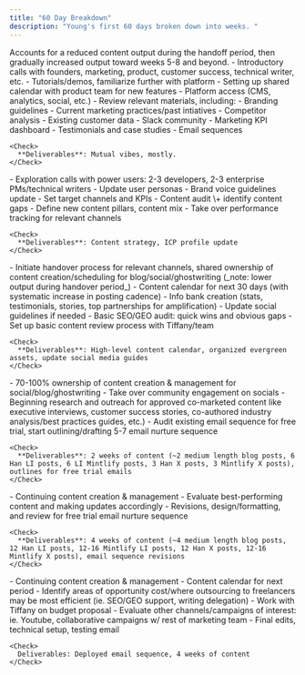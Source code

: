 ```yaml
---
title: "60 Day Breakdown"
description: "Young's first 60 days broken down into weeks. "
---
```


<Info>
  Accounts for a reduced content output during the handoff period, then gradually increased output toward weeks 5-8 and beyond.
</Info>

<Steps>
  <Step title="Week 1: Onboarding Process" stepNumber={1}>
    - Introductory calls with founders, marketing, product, customer success, technical writer, etc.
    - Tutorials/demos, familiarize further with platform
    - Setting up shared calendar with product team for new features
    - Platform access (CMS, analytics, social, etc.)
    - Review relevant materials, including:
      - Branding guidelines
      - Current marketing practices/past intiatives
      - Competitor analysis
      - Existing customer data
      - Slack community
      - Marketing KPI dashboard
      - Testimonials and case studies
      - Email sequences

    <Check>
      **Deliverables**: Mutual vibes, mostly.
    </Check>
  </Step>
  <Step title="Week 2: Research + Discovery">
    - Exploration calls with power users: 2-3 developers, 2-3 enterprise PMs/technical writers
    - Update user personas
    - Brand voice guidelines update
    - Set target channels and KPIs
    - Content audit \+ identify content gaps
    - Define new content pillars, content mix
    - Take over performance tracking for relevant channels

    <Check>
      **Deliverables**: Content strategy, ICP profile update
    </Check>
  </Step>
  <Step title="Week 3: Planning + Calendering">
    - Initiate handover process for relevant channels, shared ownership of content creation/scheduling for blog/social/ghostwriting (_note: lower output during handover period_)
    - Content calendar for next 30 days (with systematic increase in posting cadence)
    - Info bank creation (stats, testimonials, stories, top partnerships for amplification)
    - Update social guidelines if needed
    - Basic SEO/GEO audit: quick wins and obvious gaps
    - Set up basic content review process with Tiffany/team

    <Check>
      **Deliverables**: High-level content calendar, organized evergreen assets, update social media guides
    </Check>
  </Step>
  <Step title="Week 4: Consistency + Testing">
    - 70-100% ownership of content creation & management for social/blog/ghostwriting
    - Take over community engagement on socials
    - Beginning research and outreach for approved co-marketed content like executive interviews, customer success stories, co-authored industry analysis/best practices guides, etc.)
    - Audit existing email sequence for free trial, start outlining/drafting 5-7 email nurture sequence

    <Check>
      **Deliverables**: 2 weeks of content (~2 medium length blog posts, 6 Han LI posts, 6 LI Mintlify posts, 3 Han X posts, 3 Mintlify X posts), outlines for free trial emails
    </Check>
  </Step>
  <Step title="Week 5-6: Testing + Optimization">
    - Continuing content creation & management
    - Evaluate best-performing content and making updates accordingly
    - Revisions, design/formatting, and review for free trial email nurture sequence

    <Check>
      **Deliverables**: 4 weeks of content (~4 medium length blog posts, 12 Han LI posts, 12-16 Mintlify LI posts, 12 Han X posts, 12-16 Mintlify X posts), email sequence revisions
    </Check>
  </Step>
  <Step title="Week 7-8: Scaling + Expansion">
    - Continuing content creation & management
    - Content calendar for next period
    - Identify areas of opportunity cost/where outsourcing to freelancers may be most efficient  (ie. SEO/GEO support, writing delegation)
    - Work with Tiffany on budget proposal
    - Evaluate other channels/campaigns of interest: ie. Youtube, collaborative campaigns w/ rest of marketing team
    - Final edits, technical setup, testing email

    <Check>
      Deliverables: Deployed email sequence, 4 weeks of content
    </Check>
  </Step>
</Steps>